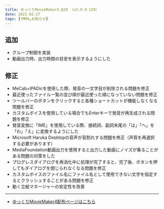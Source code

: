 ```yaml
---
title: ゆっくりMovieMaker4 β29 （v3.9.9.129）
date: 2021-02-27
tags: [YMM4,お知らせ]
---
```

## 追加
- グループ制御を実装
- 動画出力時、出力時間の目安を表示するようにした
## 修正
- MeCab+IPADicを使用した際、発音の一文字目が削除される問題を修正
- 最近使ったファイル一覧の並び順が最近使った順になっていない問題を修正
- ツールバーのボタンをクリックすると各種ショートカットが機能しなくなる問題を修正
- カスタムボイスを使用している場合でもEnterキーで発音が再生成される問題を修正
- 発音変換に「IME」を使用している際、接続詞、副詞末尾の「は」「へ」を「わ」「え」に変換するようにした
- Microsoft Haruka Desktopの音声が音割れする問題を修正（声質を再選択する必要があります）
- MediaFoundation動画出力を使用すると出力した動画にノイズが乗ることがある問題の対策をした
- プログレスダイアログを再消化中に処理が完了すると、完了後、ボタンを押してもダイアログを閉じられなくなる問題を修正
- カスタムボイスのファイル名にファイル名として使用できない文字を指定するとクラッシュすることがある問題を修正
- 動く立絵マネージャーの安定性を改善

---

- [ゆっくりMovieMaker4配布ページはこちら](/ymm4/)